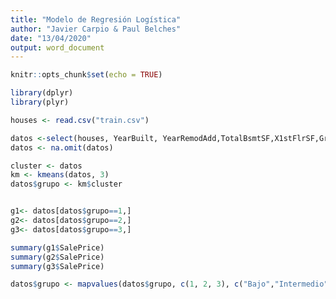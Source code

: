 ```yaml
---
title: "Modelo de Regresión Logística"
author: "Javier Carpio & Paul Belches"
date: "13/04/2020"
output: word_document
---
```


```r
knitr::opts_chunk$set(echo = TRUE)
```

```r
library(dplyr)
library(plyr)
```

```r
houses <- read.csv("train.csv")

datos <-select(houses, YearBuilt, YearRemodAdd,TotalBsmtSF,X1stFlrSF,GrLivArea,TotRmsAbvGrd,GarageCars,GarageArea,SalePrice)
datos <- na.omit(datos)

cluster <- datos
km <- kmeans(datos, 3)
datos$grupo <- km$cluster


g1<- datos[datos$grupo==1,]
g2<- datos[datos$grupo==2,]
g3<- datos[datos$grupo==3,]

summary(g1$SalePrice)
summary(g2$SalePrice)
summary(g3$SalePrice)

datos$grupo <- mapvalues(datos$grupo, c(1, 2, 3), c("Bajo","Intermedio","Caro"))
```



